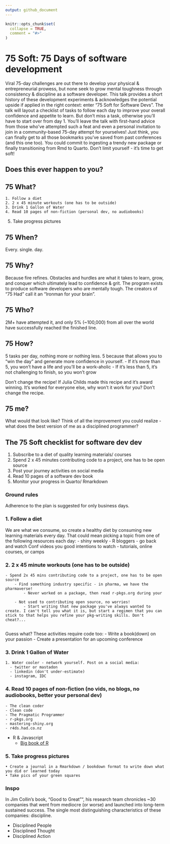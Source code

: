 ```yaml
---
output: github_document
---
```


<!-- README.md is generated from README.Rmd. Please edit that file -->

```r
knitr::opts_chunk$set(
  collapse = TRUE,
  comment = "#>"
)
```



# 75 Soft: 75 Days of software development

Viral 75-day challenges are out there to develop your physical & entrepreneurial prowess, but none seek to grow mental toughness through consistency & discipline as a software developer. This talk provides a short history of these development experiments & acknowledges the potential upside if applied in the right context: enter "75 Soft for Software Devs". The talk will layout a checklist of tasks to follow each day to improve your overall confidence and appetite to learn. But don't miss a task, otherwise you'll have to start over from day 1. You'll leave the talk with first-hand advice from those who've attempted such a feat and even a personal invitation to join in a community-based 75-day attempt for yourselves! Just think, you can finally get to all those bookmarks you've saved from past conferences (and this one too). You could commit to ingesting a trendy new package or finally transitioning from Rmd to Quarto. Don't limit yourself - it's time to get soft!



## Does this ever happen to you?





## 75 What?

	1. Follow a diet
	2. 2 x 45 minute workouts (one has to be outside)
	3. Drink 1 Gallon of Water
	4. Read 10 pages of non-fiction (personal dev, no audiobooks)
  5. Take progress pictures
  
  
  
## 75 When?

Every. single. day.
  
  
  
## 75 Why?

Because fire refines. Obstacles and hurdles are what it takes to learn, grow, and conquer which ultimately lead to confidence & grit. The program exists to produce software developers who are mentally tough. The creators of "75 Had" call it an "Ironman for your brain".



## 75 Who?

2M+ have attempted it, and only 5% (~100,000) from all over the world have successfully reached the finished line.



## 75 How?

5 tasks per day, nothing more or nothing less. 5 because that allows you to "win the day" and generate more confidence in yourself.
	- If it's more than 5, you won't have a life and you'll be a work-aholic
	- If it's less than 5, it's not challenging to finish, so you won't grow

Don't change the recipe! If Julia Childs made this recipe and it's award winning. It's worked for everyone else, why won't it work for you? Don't change the recipe.



## 75 me?

What would that look like? Think of all the improvement you could realize - what does the best version of me as a disciplined programmer?



## The 75 Soft checklist for software dev dev

1. Subscribe to a diet of quality learning materials/ courses
2. Spend 2 x 45 minutes contributing code to a project, one has to be open source
3. Post your journey activities on social media
4. Read 10 pages of a software dev book
5. Monitor your progress in Quarto/ Rmarkdown
  
  
  
### Ground rules

Adherence to the plan is suggested for only business days.



### 1. Follow a diet

We are what we consume, so create a healthy diet by consuming new learning materials every day. That could mean picking a topic from one of the following resources each day:
  - shiny weekly
  - R bloggers
  - go back and watch Conf videos you good intentions to watch
  - tutorials, online courses, or camps
	
	
	
### 2. 2 x 45 minute workouts (one has to be outside)

	- Spend 2x 45 mins contributing code to a project, one has to be open source
		- Find something industry specific - in pharma, we have the pharmaverse!
			- Never worked on a package, then read r-pkgs.org during your 
			
		- Not used to contributing open source, no worries!
			- Start writing that new package you've always wanted to create. I can't tell you what it is, but start a regimen that you can stick to that helps you refine your pkg-writing skills. Don't cheat?...
			
Guess what? These activities require code too:
	- Write a book(down) on your passion
	- Create a presentation for an upcoming conference
	
	
		
### 3. Drink 1 Gallon of Water
	1. Water cooler - network yourself. Post on a social media:
	  - twitter or mastadon
	  - linkedin (don't under-estimate)
	  - instagram, IDC


	
### 4. Read 10 pages of non-fiction (no vids, no blogs, no audiobooks, better your personal dev)
	- The clean coder
	- Clean code
	- The Pragmatic Programmer
	- r-pkgs.org
	- mastering-shiny.org
	- r4ds.had.co.nz
  - R & Javascript
	- [Big book of R](https://www.bigbookofr.com/)
	
	
	
### 5. Take progress pictures
	• Create a journal in a Rmarkdown / bookdown format to write down what you did or learned today
	• Take pics of your green squares


### Inspo

In Jim Collin's book, "Good to Great"", his research team chronicles ~30 companies that went from mediocre (or worse) and launched into long-term sustained success. The single most distinguishing characteristics of these companies: discipline.

  - Disciplined People
  - Disciplined Thought
  - Disciplined Action











<br>
